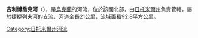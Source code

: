 '''吉利博喬克河'''（{{lang-uk|Глибочок}}），是[[烏克蘭|烏克蘭]]的河流，位於該國北部，由[[日托米爾州|日托米爾州]]負責管轄，屬於[[捷捷列夫河|捷捷列夫河]]的支流，河道全長21公里，流域面積92.8平方公里。

{{DEFAULTSORT:Глибочок}}
[[Category:日托米爾州河流|Category:日托米爾州河流]]


{{Ukraine-river-stub}}